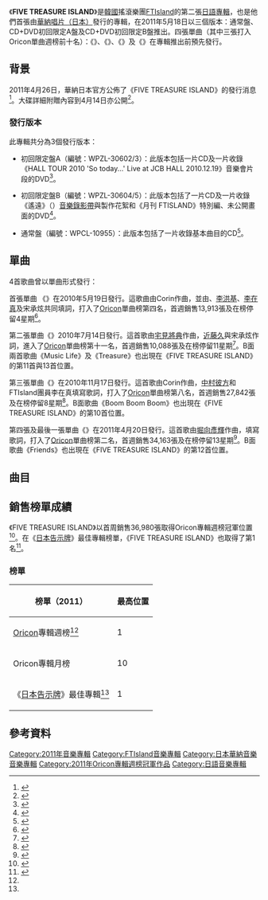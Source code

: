 {{Infobox album <!-- See Wikipedia:WikiProject Albums -->
| Name         = FIVE TREASURE ISLAND
| Type         = studio
| Artist       = [[FTIsland|FTIsland]]
| Cover        = FTIsland FIVE TREASURE ISLAND.jpg
| Caption     = 通常盤封面
| Released     = {{Start date|2011|5|18}}
| Recorded     = 2010年－2011年
| Genre       = [[日語流行音樂|日語流行音樂]]
| Length      = 54:35
| Label       = [[日本華納音樂|日本華納唱片]]
| Language    = [[日語|日語]]
| Producer     = 見[[#曲目|曲目列表]]
| Last album   = [[beautiful_Journey|beautiful Journey]]<br>（2010年）
| This album   = '''FIVE TREASURE ISLAND'''<br>（2011年）
| Next album   = [[RETURN_(FTIsland迷你專輯)|RETURN]]<br>（2011年）
| Misc         = {{Singles
  | Name          = FIVE TREASURE ISLAND
  | Type          = studio
  | Single 1      = {{link-ja|Flower Rock|Flower Rock}}
  | Single 1 date = {{Start date|2010|5|19}}
  | Single 2      = {{link-ja|Brand-new days|Brand-new days}}
  | Single 2 date = {{Start date|2010|7|14}}
  | Single 3      = {{link-en|So today…|So Today...}}
  | Single 3 date = {{Start date|2010|11|17}}
  | Single 4      = {{link-en|SATISFACTION (FTISLAND單曲)|Satisfaction (F.T. Island song)|SATISFACTION}}
  | Single 4 date = {{Start date|2011|4|20}}
  }}
}}
《'''FIVE TREASURE ISLAND'''》是[[韓國|韓國]]搖滾樂團[[FTIsland|FTIsland]]的第二張[[日語|日語]][[專輯|專輯]]，也是他們首張由[[華納音樂集團|華納唱片（日本）]]發行的專輯，在2011年5月18日以三個版本：通常盤、CD+DVD初回限定A盤及CD+DVD初回限定B盤推出。四張單曲（其中三張打入Oricon單曲週榜前十名）：《{{link-ja|Flower Rock|Flower Rock}}》、《{{link-ja|Brand-new days|Brand-new days}}》、《{{link-en|So today…|So Today...}}》及《{{link-en|SATISFACTION (FTISLAND單曲)|Satisfaction (F.T. Island song)|SATISFACTION}}》在專輯推出前預先發行。

==背景==
2011年4月26日，華納日本官方公佈了《FIVE TREASURE ISLAND》的發行消息<ref>{{cite web|url=http://wmg.jp/artist/ftisland/WPZL000030602.html|title=【タイトル決定】FTISLAND5/18発売ファーストアルバム / Warner Music Japan|date=|work=|publisher=[[日本華納音樂|日本華納音樂]]|accessdate=2014-04-05|language=ja|archive-url=https://web.archive.org/web/20140322013524/http://wmg.jp/artist/ftisland/WPZL000030602.html|archive-date=2014-03-22|dead-url=yes}}</ref>。大碟詳細附贈內容到4月14日亦公開<ref>{{cite web|title=アルバム特典DVD内容・アルバム通常盤 初回出荷分封入特典・アルバムチェーン特典　決定のお知らせ|url=http://wmg.jp/artist/ftisland/news_33818.html|date=|work=|publisher=[[日本華納音樂|日本華納音樂]]|accessdate=2014-04-05|language=ja|archive-url=https://web.archive.org/web/20140407093057/http://wmg.jp/artist/ftisland/news_33818.html|archive-date=2014-04-07|dead-url=yes}}</ref>。

===發行版本===
此專輯共分為3個發行版本：

*初回限定盤A（編號：WPZL-30602/3）：此版本包括一片CD及一片收錄《HALL TOUR 2010 'So today...' Live at JCB HALL 2010.12.19》音樂會片段的DVD<ref name="spa">{{cite web|url=http://wmg.jp/artist/ftisland/WPZL000030282.html|title=FTISLAND 「FIVE TREASURE ISLAND（初回盤A）」 / Warner Music Japan|date=|work=|publisher=[[日本華納音樂|日本華納音樂]]|accessdate=2014-04-05|language=ja|archive-url=https://web.archive.org/web/20140407093335/http://wmg.jp/artist/ftisland/WPZL000030282.html|archive-date=2014-04-07|dead-url=yes}}</ref>。

*初回限定盤B（編號：WPZL-30604/5）：此版本包括了一片CD及一片收錄《遙遠》（{{lang-ja|ハルカ}}）[[音樂錄影帶|音樂錄影帶]]與製作花絮和《月刊 FTISLAND》特別編、未公開畫面的DVD<ref name="spb">{{cite web|url=http://wmg.jp/artist/ftisland/WPZL000030284.html|title=FTISLAND 「FIVE TREASURE ISLAND（初回限定盤B）」 / Warner Music Japan|date=|work=|publisher=[[日本華納音樂|日本華納音樂]]|accessdate=2014-04-05|language=ja|archive-url=https://web.archive.org/web/20140407093331/http://wmg.jp/artist/ftisland/WPZL000030284.html|archive-date=2014-04-07|dead-url=yes}}</ref>。

*通常盤（編號：WPCL-10955）：此版本包括了一片收錄基本曲目的CD<ref name="nor">{{cite web|url=http://wmg.jp/artist/ftisland/WPCL000010955.html|title=FTISLAND 「FIVE TREASURE ISLAND（通常盤）」 / Warner Music Japan|date=|work=|publisher=[[日本華納音樂|日本華納音樂]]|accessdate=2014-04-05|language=ja|archive-url=https://web.archive.org/web/20140407093458/http://wmg.jp/artist/ftisland/WPCL000010955.html|archive-date=2014-04-07|dead-url=yes}}</ref>。

==單曲==
4首歌曲曾以單曲形式發行：

首張單曲 《{{link-ja|Flower Rock|Flower Rock}}》在2010年5月19日發行。這歌曲由Corin作曲，並由{{link-ja|源井和仁|源井和仁}}、[[李洪基|李洪基]]、[[李在真|李在真]]及宋承炫共同填詞，打入了[[Oricon|Oricon]]單曲榜第四名，首週銷售13,913張及在榜停留4星期<ref>{{cite web|url=http://www.oricon.co.jp/prof/artist/436383/products/music/864704/1/|title=「Ｆｌｏｗｅｒ　Ｒｏｃｋ」 ＦＴＩＳＬＡＮＤ オリコン芸能人事典-ORICON STYLE|date=|work=|publisher=[[Oricon|Oricon]]|accessdate=2014-04-05|language=ja|archive-date=2014-04-07|archive-url=https://web.archive.org/web/20140407105052/http://www.oricon.co.jp/prof/artist/436383/products/music/864704/1/|dead-url=no}}</ref>。

第二張單曲《{{link-ja|Brand-new days|Brand-new days}}》2010年7月14日發行。這首歌由[[宅見將典|宅見將典]]作曲，[[近藤久|近藤久]]與宋承炫作詞，進入了[[Oricon|Oricon]]單曲榜第十一名，首週銷售10,088張及在榜停留11星期<ref>{{cite web|url=http://www.oricon.co.jp/prof/artist/436383/products/music/872996/1/|title=「Ｂｒａｎｄ－ｎｅｗ　ｄａｙｓ」 ＦＴＩＳＬＡＮＤ オリコン芸能人事典-ORICON STYLE|date=|work=|publisher=[[Oricon|Oricon]]|accessdate=2014-04-05|language=ja|archive-date=2014-04-07|archive-url=https://web.archive.org/web/20140407112136/http://www.oricon.co.jp/prof/artist/436383/products/music/872996/1/|dead-url=no}}</ref>。B面兩首歌曲《Music Life》及《Treasure》也出現在《FIVE TREASURE ISLAND》的第11首與13首位置。

第三張單曲《{{link-en|So today…|So Today...}}》在2010年11月17日發行。這首歌由Corin作曲，[[中村彼方|中村彼方]]和FTIsland團員李在真填寫歌詞，打入了[[Oricon|Oricon]]單曲榜第八名，首週銷售27,842張及在榜停留8星期<ref>{{cite web|url=http://www.oricon.co.jp/prof/artist/436383/products/music/889554/1/|title=「Ｓｏ　ｔｏｄａｙ．．．」 ＦＴＩＳＬＡＮＤ オリコン芸能人事典-ORICON STYLE|date=|work=|publisher=[[Oricon|Oricon]]|accessdate=2014-04-05|language=ja|archive-date=2014-04-07|archive-url=https://web.archive.org/web/20140407094955/http://www.oricon.co.jp/prof/artist/436383/products/music/889554/1/|dead-url=no}}</ref>。B面歌曲《Boom Boom Boom》也出現在《FIVE TREASURE ISLAND》的第10首位置。

第四張及最後一張單曲《{{link-en|SATISFACTION (FTISLAND單曲)|Satisfaction (F.T. Island song)|SATISFACTION}}》在2011年4月20日發行。這首歌由[[堀向彥輝|堀向彥輝]]作曲，{{link-ja|石渡淳治|いしわたり淳治}}填寫歌詞，打入了[[Oricon|Oricon]]單曲榜第二名，首週銷售34,163張及在榜停留13星期<ref>{{cite web|url=http://www.oricon.co.jp/prof/artist/436383/products/music/911941/1/|title=「ＳＡＴＩＳＦＡＣＴＩＯＮ」 ＦＴＩＳＬＡＮＤ オリコン芸能人事典-ORICON STYLE|date=|work=|publisher=[[Oricon|Oricon]]|accessdate=2014-04-05|language=ja|archive-date=2014-01-03|archive-url=https://web.archive.org/web/20140103095406/http://www.oricon.co.jp/prof/artist/436383/products/music/911941/1/|dead-url=no}}</ref>。B面歌曲《Friends》也出現在《FIVE TREASURE ISLAND》的第12首位置。

==曲目==
{{Track listing
| total_length    = 54:35
| headline        = 所有版本<ref name="nor"/>

| title1          = {{link-ja|Flower Rock|Flower Rock}}
| music1          = [[Corin|Corin]]
| lyrics1         = {{link-ja|源井和仁|源井和仁}}<br>李洪基<br>李在真<br>宋承炫
| arranger1       = {{link-ja|平出悟|平出悟}}
| producer1       = 平出悟
| length1         = 4:08

| title2          = {{link-en|SATISFACTION (FTISLAND單曲)|Satisfaction (F.T. Island song)|SATISFACTION}}
| music2          = [[堀向彥輝|堀向彥輝]]
| lyrics2         = {{link-ja|石渡淳治|いしわたり淳治}}
| arranger2       = 平出悟
| producer2       = 平出悟
| length2         = 4:08

| title3          = 遙遠
| note3           = {{lang|ja|ハルカ}}
| music3          = {{link-ja|Jeff Miyahara|Jeff Miyahara}}<br>林田裕一
| lyrics3         = {{link-ja|加藤健|Kenn Kato}}
| arranger3       = 
| producer3       = Jeff Miyahara
| length3         = 4:14

| title4          = {{link-ja|Brand-new days|Brand-new days}}
| music4          = [[宅見將典|宅見將典]]
| lyrics4         = 宋承炫<br>[[近藤久|近藤久]]
| arranger4       = 宅見將典
| producer4       = 近藤久
| length4         = 4:24

| title5          = mi·ra·i
| music5          = 宋承炫<br>[[崔敏煥|崔敏煥]]
| lyrics5         = 加藤健
| arranger5       = {{link-ja|鈴木秀行|鈴木Daichi秀行|鈴木Daichi秀行}}
| producer5       = 鈴木Daichi秀行
| length5         = 4:13

| title6          = 曾幾何時
| note6           = {{lang|ja|いつか}}
| music6          = {{link-ja|重永亮介|重永亮介}}
| lyrics6         = 石渡淳治
| arranger6       = 平出悟
| producer6       = 平出悟
| length6         = 5:09

| title7          = {{link-en|So today…|So Today...}}
| music7          = Corin
| lyrics7         = [[中村彼方|中村彼方]]<br>李在真
| arranger7       = [[JIN|JIN]]<br>Corin
| producer7       = Corin
| length7         = 4:05

| title8          = yume
| music8          = 李在真
| lyrics8         = 加藤健
| arranger8       = 鈴木Daichi秀行
| producer8       = 鈴木Daichi秀行
| length8         = 5:15

| title9          = Rock'n'roll
| music9          = 李在真
| lyrics9         = 加藤健
| arranger9       = 鈴木Daichi秀行
| producer9       = 鈴木Daichi秀行
| length9         = 4:31

| title10         = Boom Boom Boom
| music10         = 崔鍾訓<br>近藤久
| lyrics10        = 李在真<br>近藤久
| arranger10      = [[FTIsland|FTIsland]]<br>{{link-ja|小田倉裕|オダクラユウ}}
| producer10      = 近藤久
| length10        = 3:38

| title11         = Music Life
| music11         = 崔鍾訓<br>{{link-ja|小林聖太郎|小林聖太郎}}
| lyrics11        = 崔鍾訓<br>近藤久
| arranger11      = FTIsland<br>小林聖太郎
| producer11      = 近藤久
| length11        = 2:46

| title12         = Friends
| music12         = 崔鍾訓<br>小林聖太郎
| lyrics12        = 李在真<br>近藤久
| arranger12      = 小林聖太郎
| producer12      = [[崔尹正|崔尹正]]（{{lang|ko|최윤정}}）
| length12        = 3:14

| title13         = Treasure
| music13         = {{link-ja|市川喜康|市川喜康}}
| lyrics13        = 市川喜康
| arranger13      = {{link-ja|大島賢治|大島賢治}}
| producer13      = 大島賢治
| length13        = 4:45
}}
{{tracklist
| collapsed       = yes
| headline        = DVD<small>（初回限定盤A）：《HALL TOUR 2010 'So today...' Live at JCB HALL 2010.12.19》音樂會</small><ref name="spa"/>

| title1         = Flower Rock
| title2         = Revolution
| title3         = Wing
| title4         = Music Life
| title5         = Boom Boom Boom
| title6         = I change for you
| title7         = So today...
| title8         = Stars
| title9         = Raining
| title10        = You'll Be In My Heart
| note10         = 韓語
| title11        = It's U
| note11         = 韓語

}}
{{tracklist
| collapsed       = yes
| headline        = DVD<small>（初回限定盤B）：</small><ref name="spb"/>

| title1         = 遙遠
| note1          = 音樂錄影帶

| title2         = 遙遠
| note2          = 音樂錄影帶 - Special feature

| title3         = 「月刊 FTISLAND」
| note3          = 特別編及未公開畫面
}}

==銷售榜單成績==
《FIVE TREASURE ISLAND》以首周銷售36,980張取得Oricon專輯週榜冠軍位置<ref name="Oricon">{{cite web|title=2011年05月16日～2011年05月22日のCDアルバム週間ランキング|url=http://www.oricon.co.jp/rank/ja/w/2011-05-30/|publisher=Oricon|accessdate=2014-04-05|language=ja|archive-date=2014-04-07|archive-url=https://web.archive.org/web/20140407102019/http://www.oricon.co.jp/rank/ja/w/2011-05-30/|dead-url=no}}</ref>。在《[[告示牌_(雜誌)|日本告示牌]]》最佳專輯榜單，《FIVE TREASURE ISLAND》也取得了第1名<ref name="BBJ">{{cite web|title=Top Albums - Japan Charts|url=http://www.billboard-japan.com/charts/detail?a=top_albums&year=2011&month=05&day=30|publisher=[[告示牌_(雜誌)|日本告示牌]]|accessdate=2014-04-06|language=ja|archive-date=2014-04-07|archive-url=https://web.archive.org/web/20140407072945/http://www.billboard-japan.com/charts/detail?a=top_albums&year=2011&month=05&day=30|dead-url=no}}</ref>。

===榜單===
{|class="wikitable plainrowheaders sortable" style="text-align:center;" border="1"
!scope="col"|榜單（2011）
!scope="col"|最高位置
|-
!scope="row"|[[Oricon|Oricon]]專輯週榜<ref name="Oricon"/>
|1
|-
!scope="row"|Oricon專輯月榜
|10
|-
!scope="row"|《[[告示牌_(雜誌)|日本告示牌]]》最佳專輯<ref name="BBJ"/>
|1
|}

==參考資料==
{{Reflist|colwidth=30em}}

{{FTIsland}}
{{Oricon專輯週榜冠軍 (2011年)|2011年5月30日}}

[[Category:2011年音樂專輯|Category:2011年音樂專輯]]
[[Category:FTIsland音樂專輯|Category:FTIsland音樂專輯]]
[[Category:日本華納音樂音樂專輯|Category:日本華納音樂音樂專輯]]
[[Category:2011年Oricon專輯週榜冠軍作品|Category:2011年Oricon專輯週榜冠軍作品]]
[[Category:日語音樂專輯|Category:日語音樂專輯]]